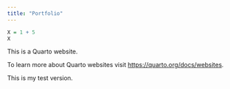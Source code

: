 ```yaml
---
title: "Portfolio"
---
```


```r
X = 1 + 5
X

```

This is a Quarto website.

To learn more about Quarto websites visit <https://quarto.org/docs/websites>.

This is my test version.
